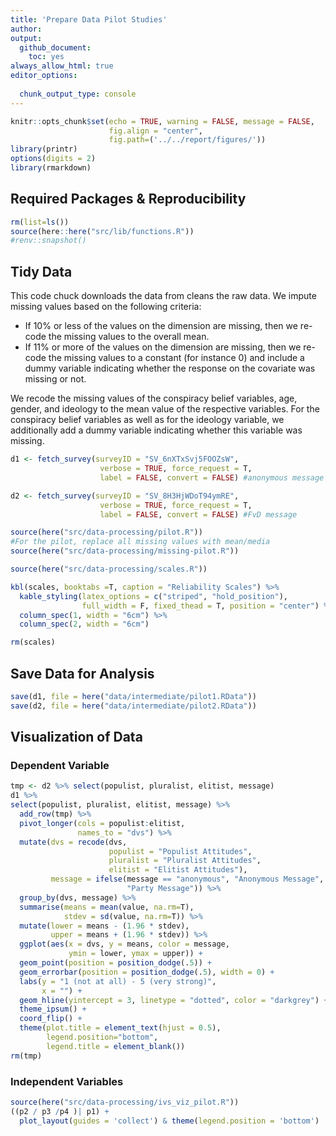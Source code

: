 ```yaml
---
title: 'Prepare Data Pilot Studies'
author: 
output: 
  github_document:
    toc: yes
always_allow_html: true
editor_options: 
  
  chunk_output_type: console
---
```


```r
knitr::opts_chunk$set(echo = TRUE, warning = FALSE, message = FALSE,
                      fig.align = "center",
                      fig.path=('../../report/figures/'))
library(printr)
options(digits = 2)
library(rmarkdown)
```

## Required Packages &amp; Reproducibility
```r
rm(list=ls())
source(here::here("src/lib/functions.R"))
#renv::snapshot()
```

## Tidy Data
This code chuck downloads the data from cleans the raw data. We impute missing values based on the following criteria:

- If 10\% or less of the values on the dimension are missing, then we re-code the missing values to the overall mean. 
- If 11\% or more of the values on the dimension are missing, then we re-code the missing values to a constant (for instance 0) and include a dummy variable indicating whether the response on the covariate was missing or not.

We recode the missing values of the conspiracy belief variables, age, gender, and ideology to the mean value of the respective variables.
For the conspiracy belief variables as well as for the ideology variable, we additionally add a dummy variable indicating whether this variable was missing.

```r
d1 <- fetch_survey(surveyID = "SV_6nXTxSvj5FOOZsW", 
                    verbose = TRUE, force_request = T,
                    label = FALSE, convert = FALSE) #anonymous message

d2 <- fetch_survey(surveyID = "SV_8H3HjWDoT94ymRE", 
                    verbose = TRUE, force_request = T,
                    label = FALSE, convert = FALSE) #FvD message

source(here("src/data-processing/pilot.R"))
#For the pilot, replace all missing values with mean/media
source(here("src/data-processing/missing-pilot.R"))
```

```r
source(here("src/data-processing/scales.R"))

kbl(scales, booktabs =T, caption = "Reliability Scales") %>%
  kable_styling(latex_options = c("striped", "hold_position"),
                full_width = F, fixed_thead = T, position = "center") %>%
  column_spec(1, width = "6cm") %>%
  column_spec(2, width = "6cm")  

rm(scales)
```

## Save Data for Analysis
```r
save(d1, file = here("data/intermediate/pilot1.RData"))
save(d2, file = here("data/intermediate/pilot2.RData"))
```

## Visualization of Data

### Dependent Variable
```r
tmp <- d2 %>% select(populist, pluralist, elitist, message)
d1 %>%
select(populist, pluralist, elitist, message) %>% 
  add_row(tmp) %>% 
  pivot_longer(cols = populist:elitist,
               names_to = "dvs") %>% 
  mutate(dvs = recode(dvs,
                      populist = "Populist Attitudes",
                      pluralist = "Pluralist Attitudes",
                      elitist = "Elitist Attitudes"),
         message = ifelse(message == "anonymous", "Anonymous Message", 
                          "Party Message")) %>%
  group_by(dvs, message) %>%
  summarise(means = mean(value, na.rm=T),
            stdev = sd(value, na.rm=T)) %>%
  mutate(lower = means - (1.96 * stdev),
         upper = means + (1.96 * stdev)) %>% 
  ggplot(aes(x = dvs, y = means, color = message,
             ymin = lower, ymax = upper)) +
  geom_point(position = position_dodge(.5)) + 
  geom_errorbar(position = position_dodge(.5), width = 0) +
  labs(y = "1 (not at all) - 5 (very strong)", 
       x = "") +
  geom_hline(yintercept = 3, linetype = "dotted", color = "darkgrey") +
  theme_ipsum() +
  coord_flip() +
  theme(plot.title = element_text(hjust = 0.5),
        legend.position="bottom",
        legend.title = element_blank()) 
rm(tmp)
```

### Independent Variables 
```r
source(here("src/data-processing/ivs_viz_pilot.R"))
((p2 / p3 /p4 )| p1) +
  plot_layout(guides = 'collect') & theme(legend.position = 'bottom')
```




